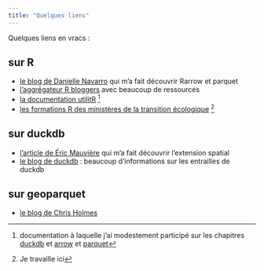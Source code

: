 ```yaml
---
title: "Quelques liens"
---
```


Quelques liens en vracs :

## sur R

* [le blog de Danielle Navarro](https://blog.djnavarro.net/) qui m'a fait découvrir Rarrow et parquet
* [l'aggrégateur R bloggers](https://www.r-bloggers.com/) avec beaucoup de ressources
* [la documentation utilitR](https://book.utilitr.org/) [^utilir]
* [les formations R des ministères de la transition écologique](https://mtes-mct.github.io/parcours-r/) [^parcours-r]

[^utilir]: documentation à laquelle j'ai modestement participé sur les chapitres [duckdb](https://book.utilitr.org/03_Fiches_thematiques/Fiche_duckdb.html) et [arrow](https://book.utilitr.org/03_Fiches_thematiques/Fiche_arrow.html) et [parquet](https://book.utilitr.org/03_Fiches_thematiques/Fiche_import_fichiers_parquet.html)

[^parcours-r]: Je travaille ici

## sur duckdb

* [l'article de Éric Mauvière](https://www.icem7.fr/pedagogie/3-explorations-bluffantes-avec-duckdb-1-interroger-des-fichiers-distants/) qui m'a fait découvrir l'extension spatial
* [le blog de duckdb](https://duckdb.org/news/) : beaucoup d'informations sur les entrailles de duckdb

## sur geoparquet

* [le blog de Chris Holmes](https://cholmes.medium.com/)

